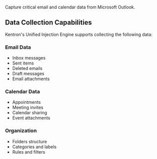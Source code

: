 
Capture critical email and calendar data from Microsoft Outlook.

## Data Collection Capabilities

Kentron's Unified Injection Engine supports collecting the following data:

### Email Data
- Inbox messages
- Sent items
- Deleted emails
- Draft messages
- Email attachments

### Calendar Data
- Appointments
- Meeting invites
- Calendar sharing
- Event attachments

### Organization
- Folders structure
- Categories and labels
- Rules and filters
